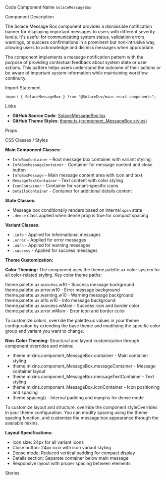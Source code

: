 
<Meta of={SolaceMessageBoxStories} />

<Title>Message Box</Title>

<Description of={SolaceMessageBoxStories} />

<Subtitle>Code Component Name</Subtitle>
`SolaceMessageBox`

<Subtitle>Component Description</Subtitle>

The Solace Message Box component provides a dismissible notification banner for displaying important messages to users with different severity levels. It's useful for communicating system status, validation errors, warnings, or success confirmations in a prominent but non-intrusive way, allowing users to acknowledge and dismiss messages when appropriate.

The component implements a message notification pattern with the purpose of providing contextual feedback about system state or user actions. This pattern helps users understand the outcome of their actions or be aware of important system information while maintaining workflow continuity.

<Subtitle>Import Statement</Subtitle>

```tsx
import { SolaceMessageBox } from "@SolaceDev/maas-react-components";
```

<Subtitle>Links</Subtitle>

- **GitHub Source Code**: [SolaceMessageBox.tsx](https://github.com/SolaceDev/maas-react-components/blob/main/src/components/SolaceMessageBox.tsx)
- **GitHub Theme Styles**: <a href="https://github.com/SolaceDev/maas-react-components/blob/main/src/resources/theme.ts#:~:text=component_MessageBox" target="_blank">theme.ts (component_MessageBox styles)</a>

<Subtitle>Props</Subtitle>

<ArgTypes of={SolaceMessageBoxStories} />

<Subtitle>CSS Classes / Styles</Subtitle>

**Main Component Classes:**

- `InfoBoxContainer` - Root message box container with variant styling
- `InfoBoxMessageContainer` - Container for message content and close button
- `InfoBoxMessage` - Main message content area with icon and text
- `MessageTextContainer` - Text content with color styling
- `IconContainer` - Container for variant-specific icons
- `DetailsContainer` - Container for additional details content

**State Classes:**

- Message box conditionally renders based on internal `open` state
- `.dense` class applied when dense prop is true for compact spacing

**Variant Classes:**

- `.info` - Applied for informational messages
- `.error` - Applied for error messages
- `.warn` - Applied for warning messages
- `.success` - Applied for success messages

**Theme Customization:**

**Color Theming:**
The component uses the theme.palette.ux color system for all color-related styling. Key color theme paths:

<div style={{ display: "flex", alignItems: "center", margin: "8px 0" }}>
	<div
		style={{
			width: "16px",
			height: "16px",
			backgroundColor: "#D4EDDA",
			border: "1px solid rgba(0,0,0,0.2)",
			borderRadius: "3px",
			marginRight: "8px"
		}}
	></div>
	<span>theme.palette.ux.success.w10 - Success message background</span>
</div>
<div style={{ display: "flex", alignItems: "center", margin: "8px 0" }}>
	<div
		style={{
			width: "16px",
			height: "16px",
			backgroundColor: "#F8D7DA",
			border: "1px solid rgba(0,0,0,0.2)",
			borderRadius: "3px",
			marginRight: "8px"
		}}
	></div>
	<span>theme.palette.ux.error.w10 - Error message background</span>
</div>
<div style={{ display: "flex", alignItems: "center", margin: "8px 0" }}>
	<div
		style={{
			width: "16px",
			height: "16px",
			backgroundColor: "#FFF3CD",
			border: "1px solid rgba(0,0,0,0.2)",
			borderRadius: "3px",
			marginRight: "8px"
		}}
	></div>
	<span>theme.palette.ux.warning.w10 - Warning message background</span>
</div>
<div style={{ display: "flex", alignItems: "center", margin: "8px 0" }}>
	<div
		style={{
			width: "16px",
			height: "16px",
			backgroundColor: "#D1ECF1",
			border: "1px solid rgba(0,0,0,0.2)",
			borderRadius: "3px",
			marginRight: "8px"
		}}
	></div>
	<span>theme.palette.ux.info.w10 - Info message background</span>
</div>
<div style={{ display: "flex", alignItems: "center", margin: "8px 0" }}>
	<div
		style={{
			width: "16px",
			height: "16px",
			backgroundColor: "#28A745",
			border: "1px solid rgba(0,0,0,0.2)",
			borderRadius: "3px",
			marginRight: "8px"
		}}
	></div>
	<span>theme.palette.ux.success.wMain - Success icon and border color</span>
</div>
<div style={{ display: "flex", alignItems: "center", margin: "8px 0" }}>
	<div
		style={{
			width: "16px",
			height: "16px",
			backgroundColor: "#DC3545",
			border: "1px solid rgba(0,0,0,0.2)",
			borderRadius: "3px",
			marginRight: "8px"
		}}
	></div>
	<span>theme.palette.ux.error.wMain - Error icon and border color</span>
</div>

To customize colors, override the palette.ux values in your theme configuration by extending the base theme and modifying the specific color group and variant you want to change.

**Non-Color Theming:**
Structural and layout customization through component overrides and mixins:

- theme.mixins.component_MessageBox.container - Main container styling
- theme.mixins.component_MessageBox.messageContainer - Message container layout
- theme.mixins.component_MessageBox.messageTextContainer - Text styling
- theme.mixins.component_MessageBox.iconContainer - Icon positioning and spacing
- theme.spacing() - Internal padding and margins for dense mode

To customize layout and structure, override the component styleOverrides in your theme configuration. You can modify spacing using the theme spacing function, and customize the message box appearance through the available mixins.

**Layout Specifications:**

- Icon size: 24px for all variant icons
- Close button: 24px icon with icon variant styling
- Dense mode: Reduced vertical padding for compact display
- Details section: Separate container below main message
- Responsive layout with proper spacing between elements

<Subtitle>Stories</Subtitle>

<CustomStories />
